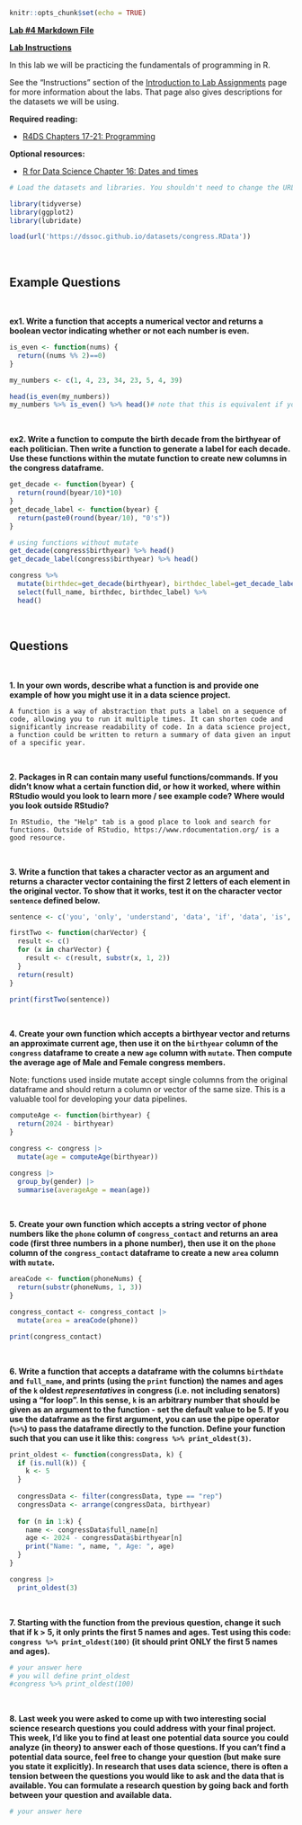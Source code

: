 ```r
knitr::opts_chunk$set(echo = TRUE)
```

[**Lab #4 Markdown File**](/assignments/Lab_4.Rmd)

[**Lab Instructions**](https://dssoc.github.io/assignments/lab_instructions.html)

In this lab we will be practicing the fundamentals of programming in R.

See the "Instructions" section of the [Introduction to Lab Assignments](https://dssoc.github.io/assignments/lab_instructions.html) page for more information about the labs. That page also gives descriptions for the datasets we will be using.

**Required reading:**

-   [R4DS Chapters 17-21: Programming](https://r4ds.had.co.nz/program-intro.html)

**Optional resources:**

-   [R for Data Science Chapter 16: Dates and times](https://r4ds.had.co.nz/dates-and-times.html)

```r
# Load the datasets and libraries. You shouldn't need to change the URL in the `load` function.

library(tidyverse)
library(ggplot2)
library(lubridate)

load(url('https://dssoc.github.io/datasets/congress.RData'))
```

<br/>

## Example Questions

<br>

**ex1. Write a function that accepts a numerical vector and returns a boolean vector indicating whether or not each number is even.**

```r
is_even <- function(nums) {
  return((nums %% 2)==0)
}

my_numbers <- c(1, 4, 23, 34, 23, 5, 4, 39)

head(is_even(my_numbers))
my_numbers %>% is_even() %>% head()# note that this is equivalent if you've loaded dplyr
```

<br/>

**ex2. Write a function to compute the birth decade from the birthyear of each politician. Then write a function to generate a label for each decade. Use these functions within the mutate function to create new columns in the congress dataframe.**

```r
get_decade <- function(byear) {
  return(round(byear/10)*10)
}
get_decade_label <- function(byear) {
  return(paste0(round(byear/10), "0's"))
}

# using functions without mutate
get_decade(congress$birthyear) %>% head()
get_decade_label(congress$birthyear) %>% head()

congress %>% 
  mutate(birthdec=get_decade(birthyear), birthdec_label=get_decade_label(birthyear)) %>% 
  select(full_name, birthdec, birthdec_label) %>% 
  head()
```

<br/>

## Questions

<br>

**1. In your own words, describe what a function is and provide one example of how you might use it in a data science project.**

```         
A function is a way of abstraction that puts a label on a sequence of code, allowing you to run it multiple times. It can shorten code and significantly increase readability of code. In a data science project, a function could be written to return a summary of data given an input of a specific year.
```

<br/>

**2. Packages in R can contain many useful functions/commands. If you didn't know what a certain function did, or how it worked, where within RStudio would you look to learn more / see example code? Where would you look outside RStudio?**

```         
In RStudio, the "Help" tab is a good place to look and search for functions. Outside of RStudio, https://www.rdocumentation.org/ is a good resource.
```

<br/>

**3. Write a function that takes a character vector as an argument and returns a character vector containing the first 2 letters of each element in the original vector. To show that it works, test it on the character vector `sentence` defined below.**

```r
sentence <- c('you', 'only', 'understand', 'data', 'if', 'data', 'is', 'tidy')

firstTwo <- function(charVector) {
  result <- c()
  for (x in charVector) {
    result <- c(result, substr(x, 1, 2))
  }
  return(result)
}

print(firstTwo(sentence))
```

<br/>

**4. Create your own function which accepts a birthyear vector and returns an approximate current age, then use it on the `birthyear` column of the `congress` dataframe to create a new `age` column with `mutate`. Then compute the average age of Male and Female congress members.**

Note: functions used inside mutate accept single columns from the original dataframe and should return a column or vector of the same size. This is a valuable tool for developing your data pipelines.

```r

computeAge <- function(birthyear) {
  return(2024 - birthyear)
}

congress <- congress |>
  mutate(age = computeAge(birthyear))

congress |>
  group_by(gender) |>
  summarise(averageAge = mean(age))
```

<br/>

**5. Create your own function which accepts a string vector of phone numbers like the `phone` column of `congress_contact` and returns an area code (first three numbers in a phone number), then use it on the `phone` column of the `congress_contact` dataframe to create a new `area` column with `mutate`.**

```r

areaCode <- function(phoneNums) {
  return(substr(phoneNums, 1, 3))
}

congress_contact <- congress_contact |>
  mutate(area = areaCode(phone))

print(congress_contact)
```

<br/>

**6. Write a function that accepts a dataframe with the columns `birthdate` and `full_name`, and prints (using the `print` function) the names and ages of the `k` oldest *representatives* in congress (i.e. not including senators) using a "for loop". In this sense, `k` is an arbitrary number that should be given as an argument to the function - set the default value to be 5. If you use the dataframe as the first argument, you can use the pipe operator (`%>%`) to pass the dataframe directly to the function. Define your function such that you can use it like this: `congress %>% print_oldest(3)`.**

```r

print_oldest <- function(congressData, k) {
  if (is.null(k)) {
    k <- 5
  }
  
  congressData <- filter(congressData, type == "rep")
  congressData <- arrange(congressData, birthyear)
  
  for (n in 1:k) {
    name <- congressData$full_name[n]
    age <- 2024 - congressData$birthyear[n]
    print("Name: ", name, ", Age: ", age)
  }
}

congress |>
  print_oldest(3)
```

<br/>

**7. Starting with the function from the previous question, change it such that if k \> 5, it only prints the first 5 names and ages. Test using this code: `congress %>% print_oldest(100)` (it should print ONLY the first 5 names and ages).**

```r
# your answer here
# you will define print_oldest
#congress %>% print_oldest(100)
```

<br/>

**8. Last week you were asked to come up with two interesting social science research questions you could address with your final project. This week, I'd like you to find at least one potential data source you could analyze (in theory) to answer each of those questions. If you can't find a potential data source, feel free to change your question (but make sure you state it explicitly). In research that uses data science, there is often a tension between the questions you would like to ask and the data that is available. You can formulate a research question by going back and forth between your question and available data.**

```r
# your answer here
```
